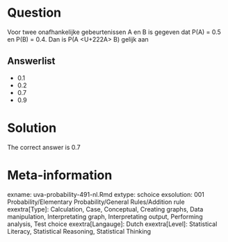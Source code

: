 Question
========

Voor twee onafhankelijke gebeurtenissen A en B is gegeven dat P(A) = 0.5 en P(B) = 0.4. Dan is P(A <U+222A> B) gelijk aan 

Answerlist
----------
* 0.1
* 0.2
* 0.7
* 0.9

Solution
========

The correct answer is  0.7 

Meta-information
================
exname: uva-probability-491-nl.Rmd 
extype: schoice 
exsolution: 001 
Probability/Elementary Probability/General Rules/Addition rule
exextra[Type]: Calculation, Case, Conceptual, Creating graphs, Data manipulation, Interpretating graph, Interpretating output, Performing analysis, Test choice 
exextra[Langauge]: Dutch 
exextra[Level]: Statistical Literacy, Statistical Reasoning, Statistical Thinking 
